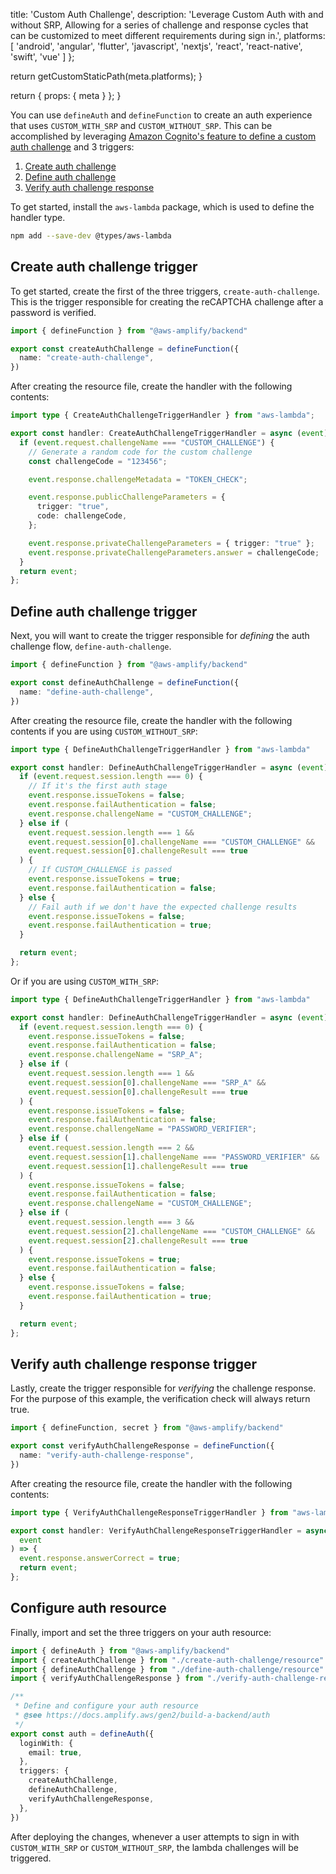 
  title: 'Custom Auth Challenge',
  description:
    'Leverage Custom Auth with and without SRP, Allowing for a series of challenge and response cycles that can be customized to meet different requirements during sign in.',
  platforms: [
    'android',
    'angular',
    'flutter',
    'javascript',
    'nextjs',
    'react',
    'react-native',
    'swift',
    'vue'
  ]
};

  return getCustomStaticPath(meta.platforms);
}

  return {
    props: {
      meta
    }
  };
}

You can use `defineAuth` and `defineFunction` to create an auth experience that uses `CUSTOM_WITH_SRP` and `CUSTOM_WITHOUT_SRP`. This can be accomplished by leveraging [Amazon Cognito's feature to define a custom auth challenge](https://docs.aws.amazon.com/cognito/latest/developerguide/amazon-cognito-user-pools-authentication-flow.html#Custom-authentication-flow-and-challenges) and 3 triggers:

1. [Create auth challenge](https://docs.aws.amazon.com/cognito/latest/developerguide/user-pool-lambda-create-auth-challenge.html)
2. [Define auth challenge](https://docs.aws.amazon.com/cognito/latest/developerguide/user-pool-lambda-define-auth-challenge.html)
3. [Verify auth challenge response](https://docs.aws.amazon.com/cognito/latest/developerguide/user-pool-lambda-verify-auth-challenge-response.html) 

To get started, install the `aws-lambda` package, which is used to define the handler type.

```bash title="Terminal" showLineNumbers={false}
npm add --save-dev @types/aws-lambda
```

## Create auth challenge trigger

To get started, create the first of the three triggers, `create-auth-challenge`. This is the trigger responsible for creating the reCAPTCHA challenge after a password is verified.

```ts title="amplify/auth/create-auth-challenge/resource.ts"
import { defineFunction } from "@aws-amplify/backend"

export const createAuthChallenge = defineFunction({
  name: "create-auth-challenge",
})
```

After creating the resource file, create the handler with the following contents:

```ts title="amplify/auth/create-auth-challenge/handler.ts"
import type { CreateAuthChallengeTriggerHandler } from "aws-lambda";

export const handler: CreateAuthChallengeTriggerHandler = async (event) => {
  if (event.request.challengeName === "CUSTOM_CHALLENGE") {
    // Generate a random code for the custom challenge
    const challengeCode = "123456";

    event.response.challengeMetadata = "TOKEN_CHECK";

    event.response.publicChallengeParameters = {
      trigger: "true",
      code: challengeCode,
    };

    event.response.privateChallengeParameters = { trigger: "true" };
    event.response.privateChallengeParameters.answer = challengeCode;
  }
  return event;
};
```

## Define auth challenge trigger

Next, you will want to create the trigger responsible for _defining_ the auth challenge flow, `define-auth-challenge`.

```ts title="amplify/auth/define-auth-challenge/resource.ts"
import { defineFunction } from "@aws-amplify/backend"

export const defineAuthChallenge = defineFunction({
  name: "define-auth-challenge",
})
```

After creating the resource file, create the handler with the following contents if you are using `CUSTOM_WITHOUT_SRP`:

```ts title="amplify/auth/define-auth-challenge/handler.ts"
import type { DefineAuthChallengeTriggerHandler } from "aws-lambda"

export const handler: DefineAuthChallengeTriggerHandler = async (event) => {
  if (event.request.session.length === 0) {
    // If it's the first auth stage
    event.response.issueTokens = false;
    event.response.failAuthentication = false;
    event.response.challengeName = "CUSTOM_CHALLENGE";
  } else if (
    event.request.session.length === 1 &&
    event.request.session[0].challengeName === "CUSTOM_CHALLENGE" &&
    event.request.session[0].challengeResult === true
  ) {
    // If CUSTOM_CHALLENGE is passed
    event.response.issueTokens = true;
    event.response.failAuthentication = false;
  } else {
    // Fail auth if we don't have the expected challenge results
    event.response.issueTokens = false;
    event.response.failAuthentication = true;
  }

  return event;
};
```

Or if you are using `CUSTOM_WITH_SRP`:

```ts title="amplify/auth/define-auth-challenge/handler.ts"
import type { DefineAuthChallengeTriggerHandler } from "aws-lambda"

export const handler: DefineAuthChallengeTriggerHandler = async (event) => {
  if (event.request.session.length === 0) {
    event.response.issueTokens = false;
    event.response.failAuthentication = false;
    event.response.challengeName = "SRP_A";
  } else if (
    event.request.session.length === 1 &&
    event.request.session[0].challengeName === "SRP_A" &&
    event.request.session[0].challengeResult === true
  ) {
    event.response.issueTokens = false;
    event.response.failAuthentication = false;
    event.response.challengeName = "PASSWORD_VERIFIER";
  } else if (
    event.request.session.length === 2 &&
    event.request.session[1].challengeName === "PASSWORD_VERIFIER" &&
    event.request.session[1].challengeResult === true
  ) {
    event.response.issueTokens = false;
    event.response.failAuthentication = false;
    event.response.challengeName = "CUSTOM_CHALLENGE";
  } else if (
    event.request.session.length === 3 &&
    event.request.session[2].challengeName === "CUSTOM_CHALLENGE" &&
    event.request.session[2].challengeResult === true
  ) {
    event.response.issueTokens = true;
    event.response.failAuthentication = false;
  } else {
    event.response.issueTokens = false;
    event.response.failAuthentication = true;
  }

  return event;
};
```

## Verify auth challenge response trigger

Lastly, create the trigger responsible for _verifying_ the challenge response. For the purpose of this example, the verification check will always return true.

```ts title="amplify/auth/verify-auth-challenge-response/resource.ts"
import { defineFunction, secret } from "@aws-amplify/backend"

export const verifyAuthChallengeResponse = defineFunction({
  name: "verify-auth-challenge-response",
})
```

After creating the resource file, create the handler with the following contents:

```ts title="amplify/auth/verify-auth-challenge-response/handler.ts"
import type { VerifyAuthChallengeResponseTriggerHandler } from "aws-lambda"

export const handler: VerifyAuthChallengeResponseTriggerHandler = async (
  event
) => {
  event.response.answerCorrect = true;
  return event;
};

```

## Configure auth resource

Finally, import and set the three triggers on your auth resource:

```ts title="amplify/auth/resource.ts"
import { defineAuth } from "@aws-amplify/backend"
import { createAuthChallenge } from "./create-auth-challenge/resource"
import { defineAuthChallenge } from "./define-auth-challenge/resource"
import { verifyAuthChallengeResponse } from "./verify-auth-challenge-response/resource"

/**
 * Define and configure your auth resource
 * @see https://docs.amplify.aws/gen2/build-a-backend/auth
 */
export const auth = defineAuth({
  loginWith: {
    email: true,
  },
  triggers: {
    createAuthChallenge,
    defineAuthChallenge,
    verifyAuthChallengeResponse,
  },
})
```

After deploying the changes, whenever a user attempts to sign in with `CUSTOM_WITH_SRP` or `CUSTOM_WITHOUT_SRP`, the lambda challenges will be triggered.
